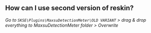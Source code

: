 ## How can I use second version of reskin?
*Go to `SKSE\Plugins\MaxsuDetectionMeter\OLD VARIANT` > drag & drop everything to MaxsuDetectionMeter folder > Overwrite*